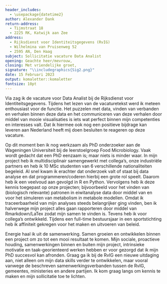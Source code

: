 ---
header_includes:
  - \usepackage{datetime2}
author: Alexander Dank
return-address: 
  - Tijmstraat 18 
  - 2225 RK, Katwijk aan Zee
address:
  - Rijksdienst voor Identiteitsgegevens (RvIG)
  - Wilhelmina van Pruisenweg 52
  - 2595 AN, Den Haag
subject: Sollicitatie vacature Data Analist
opening: Geachte heer/mevrouw,
closing: Met vriendelijke groet,
signature: "\\includegraphics{Sig2.png}"
date: 15 Februari 2023
output: komaletter::komaletter
fontsize: 10pt
---

Via \href{https://www.werkenvoornederland.nl/vacatures/data-analist-BZK-2022-1040}{\color{cyan}{WerkenvoorNederland}} zag ik de vacature voor Data Analist bij de Rijksdienst voor Identiteitsgegevens. Tijdens het lezen van de vacaturetekst werd ik meteen enthousiast voor de functie. Het puzzelen met data, vinden van verbanden en verhalen binnen deze data en het communiceren van deze verhalen door middel van mooie visualisaties is iets wat perfect binnen mijn competenties en interesses valt. Dat ik hiermee ook nog een positieve bijdrage kan leveren aan Nederland heeft mij doen besluiten te reageren op deze vacature.

Op dit moment ben ik nog werkzaam als PhD onderzoeker aan de Wageningen Universiteit bij de leerstoelgroep Food Microbiology. Vaak wordt gedacht dat een PhD eenzaam is; maar niets is minder waar. In mijn project heb ik multidisciplinair samengewerkt met collega's, onze industriële partners en heb ik 10 MSc studenten van 6 verschillende nationaliteiten begeleid. Al snel kwam ik erachter dat onderzoek valt of staat bij data analyse en dat programmeren/coderen hierbij een grote rol speelt. Daarom heb ik een veelvoud aan \href{https://docs.google.com/spreadsheets/d/e/2PACX-1vRPu82jrnjNelp5ULiIUjkNw7CdW9zowWb5H--ytSvSrbwEWk47HoAdDpCG3Pam9An62kh5uE8Xx73q/pubhtml}{\color{cyan}{cursussen en trainingen}} gevolgd in R en Python. Vervolgens heb ik deze kennis toegepast op onze projecten; bijvoorbeeld voor het vinden van (biologisch relevante) patronen in eiwitanalyse data door middel van \href{https://ami-journals.onlinelibrary.wiley.com/doi/full/10.1111/1462-2920.15532}{\color{cyan}{K-means clustering}} en voor het simuleren van metabolism in metabole modellen. Omdat ik traceerbaarheid van mijn analyses steeds belangrijker ging vinden, ben ik halverwege mijn project alles gaan rapporteren door middel van Rmarkdown/LaTex zodat mijn \href{https://github.com/alexanderdank/RvIG_sollicitatie}{\color{cyan}{tekst en code}} samen te vinden is. Tevens heb ik voor collega's \href{https://foodmicrobiologywur.shinyapps.io/Hazards_shiny/}{\color{cyan}{Shiny web apps}} ontwikkeld. Tijdens een full-time bestuursjaar in een sportstichting heb ik affiniteit gekregen voor het maken en uitvoeren van beleid.

Energie haal ik uit de samenwerking. Samen groeien en ontwikkelen binnen een project om zo tot een mooi resultaat te komen. Mijn sociale, proactieve houding, samenwerkingen binnen en buiten mijn project, intrinsieke motivatie en taak-georienteerd werken hebben er voor gezorgd dat ik mijn PhD succesvol kan afronden.  Graag ga ik bij de RvIG een nieuwe uitdaging aan, niet alleen om mijn data skills verder te ontwikkelen, maar vooral vanwege de beschreven samenwerkingsverbanden tussen de RvIG, gemeentes, ministeries en andere partijen. Ik kom graag langs om kennis te maken en mijn sollicitatie toe te lichten.



